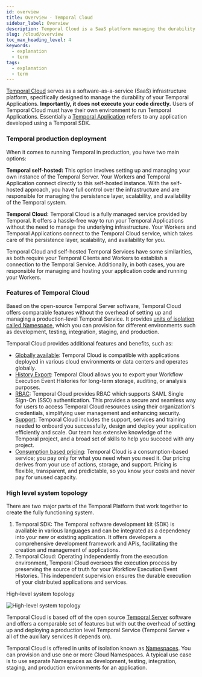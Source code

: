 ```yaml
---
id: overview
title: Overview - Temporal Cloud
sidebar_label: Overview
description: Temporal Cloud is a SaaS platform managing the durability of your Temporal Applications, implemented using Temporal SDK. It supervises workflow histories and supports multiple isolated namespaces.
slug: /cloud/overview
toc_max_heading_level: 4
keywords:
  - explanation
  - term
tags:
  - explanation
  - term
---
```


[Temporal Cloud](https://temporal.io/cloud) serves as a software-as-a-service (SaaS) infrastructure platform, specifically designed to manage the durability of your Temporal Applications.
**Importantly, it does not execute your code directly.** Users of Temporal Cloud must have their own environment to run Temporal Applications.
Essentially a [Temporal Application](/encyclopedia/temporal-sdks) refers to any application developed using a Temporal SDK.

### Temporal production deployment

When it comes to running Temporal in production, you have two main options:

**Temporal self-hosted:**
This option involves setting up and managing your own instance of the Temporal Server.
Your Workers and Temporal Application connect directly to this self-hosted instance.
With the self-hosted approach, you have full control over the infrastructure and are responsible for managing the persistence layer, scalability, and availability of the Temporal system.

**Temporal Cloud:**
Temporal Cloud is a fully managed service provided by Temporal.
It offers a hassle-free way to run your Temporal Applications without the need to manage the underlying infrastructure.
Your Workers and Temporal Applications connect to the Temporal Cloud service, which takes care of the persistence layer, scalability, and availability for you.

Temporal Cloud and self-hosted Temporal Services have some similarities, as both require your Temporal Clients and Workers to establish a connection to the Temporal Service.
Additionally, in both cases, you are responsible for managing and hosting your application code and running your Workers.

### Features of Temporal Cloud

Based on the open-source Temporal Server software, Temporal Cloud offers comparable features without the overhead of setting up and managing a production-level Temporal Service.
It provides [units of isolation called Namespace](/cloud/security#namespace-isolation), which you can provision for different environments such as development, testing, integration, staging, and production.

Temporal Cloud provides additional features and benefits, such as:

- [Globally available](/cloud/service-availability): Temporal Cloud is compatible with applications deployed in various cloud environments or data centers and operates globally.
- [History Export](/cloud/export): Temporal Cloud allows you to export your Workflow Execution Event Histories for long-term storage, auditing, or analysis purposes.
- [RBAC](/cloud/saml): Temporal Cloud provides RBAC which supports SAML Single Sign-On (SSO) authentication. This provides a secure and seamless way for users to access Temporal Cloud resources using their organization's credentials, simplifying user management and enhancing security.
- [Support](/cloud/support): Temporal Cloud includes the support, services and training needed to onboard you successfully, design and deploy your application efficiently and scale. Our team has extensive knowledge of the Temporal project, and a broad set of skills to help you succeed with any project.
- [Consumption based pricing](/cloud/pricing): Temporal Cloud is a consumption-based service; you pay only for what you need when you need it. Our pricing derives from your use of actions, storage, and support. Pricing is flexible, transparent, and predictable, so you know your costs and never pay for unused capacity.

### High level system topology

There are two major parts of the Temporal Platform that work together to create the fully functioning system.

1. Temporal SDK: The Temporal software development kit (SDK) is available in various languages and can be integrated as a dependency into your new or existing application.
   It offers developers a comprehensive development framework and APIs, facilitating the creation and management of applications.
2. Temporal Cloud: Operating independently from the execution environment, Temporal Cloud oversees the execution process by preserving the source of truth for your Workflow Execution Event Histories.
   This independent supervision ensures the durable execution of your distributed applications and services.

<div className="tdiw">
  <div className="tditw">
    <p className="tdit">High-level system topology</p>
  </div>
  <div className="tdiiw" height="761">
    <img
      className="img_ev3q"
      src="/diagrams/high-level-system-topology.svg"
      alt="High-level system topology"
    />
  </div>
</div>

Temporal Cloud is based off of the open source [Temporal Server](/clusters#temporal-server) software and offers a comparable set of features but with out the overhead of setting up and deploying a production level Temporal Service (Temporal Server + all of the auxillary services it depends on).

Temporal Cloud is offered in units of isolation known as [Namespaces](/namespaces).
You can provision and use one or more Cloud Namespaces.
A typical use case is to use separate Namespaces as development, testing, integration, staging, and production environments for an application.
